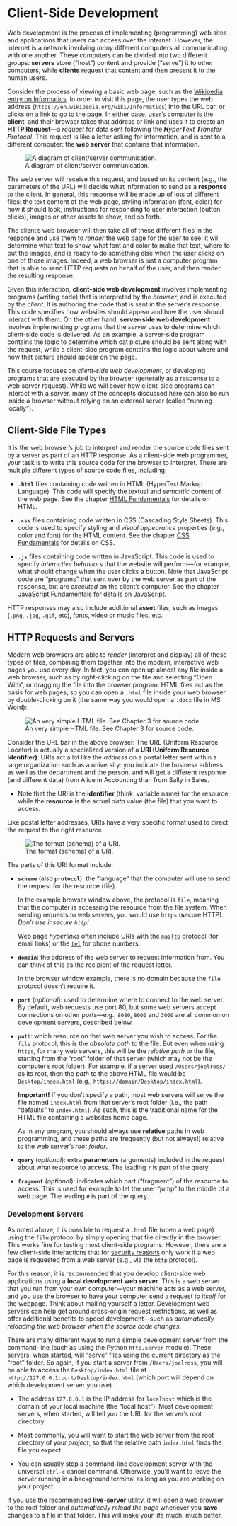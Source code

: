 # Client-Side Development

Web development is the process of implementing (programming) web sites and applications that users can access over the internet. However, the internet is a network involving _many_ different computers all communicating with one another. These computers can be divided into two different groups: **servers** store ("host") content and provide ("serve") it to other computers, while **clients** request that content and then present it to the human users.

Consider the process of viewing a basic web page, such as the [Wikipedia entry on Informatics](https://en.wikipedia.org/wiki/Informatics). In order to visit this page, the user types the web address (`https://en.wikipedia.org/wiki/Informatics`) into the URL bar, or clicks on a link to go to the page. In either case, user's computer is the **client**, and their browser takes that address or link and uses it to create an **HTTP Request**&mdash;a _request_ for data sent following the _**H**yper**T**ext **T**ransfer **P**rotocol_. This request is like a letter asking for information, and is sent to a different computer: the **web server** that contains that information.

![A diagram of client/server communication.](img/client-side/client-server-comm.png)

The web server will receive this request, and based on its content (e.g., the parameters of the URL) will decide what information to send as a **response** to the client. In general, this response will be made up of lots of different files: the text content of the web page, styling information (font, color) for how it should look, instructions for responding to user interaction (button clicks), images or other assets to show, and so forth.

The client's web browser will then take all of these different files in the response and use them to _render_ the web page for the user to see: it wil determine what text to show, what font and color to make that text, where to put the images, and is ready to do something else when the user clicks on one of those images. Indeed, a web browser is just a computer program that is able to send HTTP requests on behalf of the user, and then render the resulting response.

Given this interaction, **client-side web development** involves implementing programs (writing code) that is interpreted by the _browser_, and is executed by the _client_. It is authoring the code that is sent in the server's response. This code specifies how websites should appear and how the user should interact with them. On the other hand, **server-side web development** involves implementing programs that the _server_ uses to determine which client-side code is delivered. As an example, a server-side program contains the logic to determine which cat picture should be sent along with the request, while a client-side program contains the logic about where and how that picture should appear on the page.

This course focuses on _client-side web development_, or developing programs that are executed by the browser (generally as a response to a web server request). While we will cover how client-side programs can interact with a server, many of the concepts discussed here can also be run inside a browser without relying on an external server (called "running locally").


## Client-Side File Types
It is the web browser's job to interpret and render the source code files sent by a server as part of an HTTP response. As a client-side web programmer, your task is to write this source code for the browser to interpret. There are multiple different types of source code files, including:

- **`.html`** files containing code written in HTML (HyperText Markup Language). This code will specify the textual and _semantic_ content of the web page. See the chapter [HTML Fundamentals](#html-fundamentals) for details on HTML.

- **`.css`** files containing code written in CSS (Cascading Style Sheets). This code is used to specify styling and _visual appearance_ properties (e.g., color and font) for the HTML content. See the chapter [CSS Fundamentals](#css-fundamentals) for details on CSS.

- **`.js`** files containing code written in JavaScript. This code is used to specify _interactive behaviors_ that the website will perform&mdash;for example, what should change when the user clicks a button. Note that JavaScript code are "programs" that sent over by the web server as part of the response, but are _executed_ on the client's computer. See the chapter [JavaScript Fundamentals](#javascript-fundamentals) for details on JavaScript.

HTTP responses may also include additional **asset** files, such as images (`.png`, `.jpg`, `.gif`, etc), fonts, video or music files, etc.


## HTTP Requests and Servers
Modern web browsers are able to _render_ (interpret and display) all of these types of files, combining them together into the modern, interactive web pages you use every day. In fact, you can open up almost any file inside a web browser, such as by right-clicking on the file and selecting "Open With", or dragging the file into the browser program. HTML files act as the basis for web pages, so you can open a `.html` file inside your web browser by double-clicking on it (the same way you would open a `.docx` file in MS Word):

![An very simple HTML file. See Chapter 3 for source code.](img/client-side/plain-site.png)

<!-- this is borrowed from the 201 book; keep in sync with that -->

Consider the URL bar in the above browser. The URL (Uniform Resource Locator) is actually a specialized version of a **URI (Uniform Resource Identifier)**. URIs act a lot like the _address_ on a postal letter sent within a large organization such as a university: you indicate the business address as well as the department and the person, and will get a different response (and different data) from Alice in Accounting than from Sally in Sales.

- Note that the URI is the **identifier** (think: variable name) for the resource, while the **resource** is the actual _data_ value (the file) that you want to access.

Like postal letter addresses, URIs have a very specific format used to direct the request to the right resource.

![The format (schema) of a URI.](img/client-side/uri-schema.png "URI schema")

The parts of this URI format include:

- **`scheme`** (also **`protocol`**): the "language" that the computer will use to send the request for the resource (file).

	In the example browser window above, the protocol is `file`, meaning that the computer is accessing the resource from the file system. When sending requests to web servers, you would use `https` (**s**ecure HTTP). _Don't use insecure `http`!_

	Web page _hyperlinks_ often include URIs with the [`mailto`](https://css-tricks.com/snippets/html/mailto-links/) protocol (for email links) or the [`tel`](https://developers.google.com/web/fundamentals/device-access/click-to-call/click-to-call) for phone numbers.

- **`domain`**: the address of the web server to request information from. You can think of this as the recipient of the request letter.

	In the browser window example, there is no domain because the `file` protocol doesn't require it.

- **`port`** (_optional_): used to determine where to connect to the web server. By default, web requests use port 80, but some web servers accept connections on other ports&mdash;e.g., `8080`, `8000` and `3000` are all common on development servers, described below.

- **`path`**: which resource on that web server you wish to access. For the `file` protocol, this is the _absolute path_ to the file. But even when using `https`, for many web servers, this will be the _relative path_ to the file, starting from the "root" folder of that server (which may not be the computer's root folder). For example, if a server used `/Users/joelross/` as its root, then the _path_ to the above HTML file would be `Desktop/index.html` (e.g., `https://domain/Desktop/index.html`).

	**Important!** If you don't specify a path, most web servers will serve the file named `index.html` from that server's root folder (i.e., the path "defaults" to `index.html`). As such, this is the traditional name for the HTML file containing a websites home page.

	<p class="alert alert-warning">As in any program, you should always use **relative** paths in web programming, and these paths are frequently (but not always!) relative to the web server's _root folder_.</p>

- **`query`** (_optional_): extra **parameters** (arguments) included in the request about what resource to access. The leading `?` is part of the query.
- **`fragment`** (_optional_): indicates which part ("fragment") of the resource to access. This is used for example to let the user "jump" to the middle of a web page. The leading `#` is part of the query.


### Development Servers {-}
As noted above, it is possible to request a `.html` file (open a web page) using the `file` protocol by simply opening that file directly in the browser. This works fine for testing most client-side programs. However, there are a few client-side interactions that for [security reasons](https://en.wikipedia.org/wiki/Cross-origin_resource_sharing) only work if a web page is requested from a web server (e.g., via the `http` protocol).

For this reason, it is recommended that you develop client-side web applications using a **local development web server**. This is a web server that you run from your own computer&mdash;your machine acts as a web server, and you use the browser to have your computer send a request _to itself_ for the webpage. Think about mailing yourself a letter. Development web servers can help get around cross-origin request restrictions, as well as offer additional benefits to speed development&mdash;such as _automatically reloading the web browser when the source code changes_.

There are many different ways to run a simple development server from the command-line (such as using the Python `http.server` module). These servers, when started, will "serve" files using the current directory as the "root" folder. So again, if you start a server from `/Users/joelross`, you will be able to access the `Desktop/index.html` file at `http://127.0.0.1:port/Desktop/index.html` (which port will depend on which development server you use).

- The address `127.0.0.1` is the IP address for `localhost` which is the domain of your local machine (the "local host"). Most development servers, when started, will tell you the URL for the server's root directory.

- Most commonly, you will want to start the web server from the root directory of your _project_, so that the relative path `index.html` finds the file you expect.

- You can usually stop a command-line development server with the universal `ctrl-c` cancel command. Otherwise, you'll want to leave the server running in a background terminal as long as you are working on your project.

<p class="alert alert-success">If you use the recommended [**live-server**](https://github.com/tapio/live-server) utility, it will open a web browser to the root folder and _automatically reload the page_ whenever you **save** changes to a file in that folder. This will make your life much, much better.</p>
